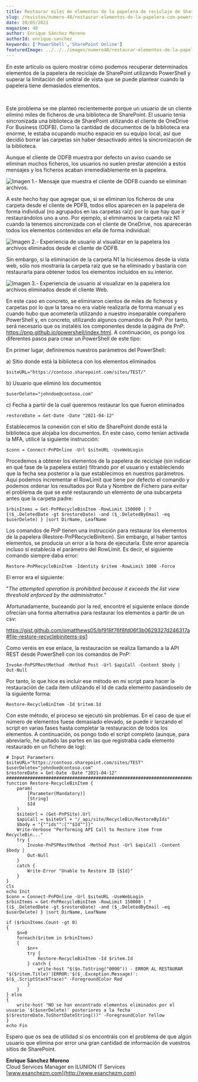 ```yaml
---
title: Restaurar miles de elementos de la papelera de reciclaje de SharePoint Online con PowerShell
slug: /revistas/numero-48/restaurar-elementos-de-la-papelera-con-powershell
date: 20/05/2021
magazine: 48
author: Enrique Sánchez Moreno
authorId: enrique-sanchez
keywords: ['PowerShell','SharePoint Online']
featuredImage: ../../../images/numero48/restaurar-elementos-de-la-papelera-con-powershell/image3.png
---
```


En este artículo os quiero mostrar cómo podemos recuperar determinados
elementos de la papelera de reciclaje de SharePoint utilizando
PowerShell y superar la limitación del umbral de vista que se puede
plantear cuando la papelera tiene demasiados elementos.

 

Este problema se me planteó recientemente porque un usuario de un
cliente eliminó miles de ficheros de una biblioteca de SharePoint. El
usuario tenía sincronizada una biblioteca de SharePoint utilizando el
cliente de OneDrive For Business (ODFB). Como la cantidad de documentos
de la biblioteca era enorme, le estaba ocupando mucho espacio en su
equipo local, así que decidió borrar las carpetas sin haber desactivado
antes la sincronización de la biblioteca.

Aunque el cliente de ODFB muestra por defecto un aviso cuando se
eliminan muchos ficheros, los usuarios no suelen prestar atención a
estos mensajes y los ficheros acaban irremediablemente en la papelera.

![Imagen 1.- Mensaje que muestra el cliente de ODFB cuando se eliminan archivos.](../../../images/numero48/restaurar-elementos-de-la-papelera-con-powershell/image1.png)


A este hecho hay que agregar que, si se eliminan los ficheros de una
carpeta desde el cliente de PDFB, todos ellos aparecen en la papelera de
forma individual (no agrupados en las carpetas raíz) por lo que hay que
ir restaurándolos uno a uno. Por ejemplo, si eliminamos la carpeta raíz
N1 cuando la tenemos sincronizada con el cliente de OneDrive, nos
aparecerán todos los elementos contenidos en ella de forma individual:

![Imagen 2.- Experiencia de usuario al visualizar en la papelera los archivos eliminados desde el cliente de ODFB.](../../../images/numero48/restaurar-elementos-de-la-papelera-con-powershell/image2.png)


Sin embargo, si la eliminación de la carpeta N1 la hiciésemos desde la
vista web, sólo nos mostraría la carpeta raíz que se ha eliminado y
bastaría con restaurarla para obtener todos los elementos incluidos en
su interior.

![Imagen 3.- Experiencia de usuario al visualizar en la papelera los archivos eliminados desde el cliente Web.](../../../images/numero48/restaurar-elementos-de-la-papelera-con-powershell/image3.png)


En este caso en concreto, se eliminaron cientos de miles de ficheros y
carpetas por lo que la tarea no era viable realizarla de forma manual y
es cuando hubo que acometerla utilizando a nuestro inseparable compañero
PowerShell y, en concreto, utilizando algunos comandos de PnP. Por
tanto, será necesario que os instaléis los componentes desde la página
de PnP: https://pnp.github.io/powershell/index.html. A continuación,
os pongo los diferentes pasos para crear un PowerShell de este tipo:

En primer lugar, definiremos nuestros parámetros del PowerShell:

a)  Sitio donde está la biblioteca con los elementos eliminados

```
$siteURL="https://contoso.sharepoint.com/sites/TEST/"
```

b)  Usuario que eliminó los documentos

```
$userDelete="johndoe@contoso.com"
```

c)  Fecha a partir de la cual queremos restaurar los que fueron eliminados

```
restoreDate = Get-Date -Date "2021-04-12"
```

Establecemos la conexión con el sitio de SharePoint donde está la
biblioteca que alojaba los documentos. En este caso, como tenían
activada la MFA, utilicé la siguiente instrucción:

```
$conn = Connect-PnPOnline -Url $siteURL -UseWebLogin
```

Procedemos a obtener los elementos de la papelera de reciclaje (sin
indicar en qué fase de la papelera están) filtrando por el usuario y
estableciendo que la fecha sea posterior a la que establecimos en
nuestros parámetros. Aquí podemos incrementar el RowLimit que tiene por
defecto el comando y podemos ordenar los resultados por Ruta y Nombre de
Fichero para evitar el problema de que se esté restaurando un elemento
de una subcarpeta antes que la carpeta padre:

```
$rbinItems = Get-PnPRecycleBinItem -RowLimit 150000 | ?
{($_.DeletedDate -gt $restoreDate) -and ($_.DeletedByEmail -eq
$userDelete) } |sort DirName, LeafName
```

Los comandos de PnP tienen una instrucción para restaurar los elementos
de la papelera (Restore-PnPRecycleBinItem). Sin embargo, al haber tantos
elementos, se producía un error a la hora de ejecutarla. Este error
aparecía incluso si establecía el parámetro del RowLimit. Es decir, el
siguiente comando siempre daba error:

```
Restore-PnPRecycleBinItem -Identity $ritem -RowLimit 1000 -Force
```

El error era el siguiente:

"*The attempted operation is prohibited because it exceeds the list view
threshold enforced by the administrator.*"

Afortunadamente, buceando por la red, encontré el siguiente enlace donde
ofrecían una forma alternativa para restaurar los elementos a partir de
un csv:

https://gist.github.com/pmatthews05/bf918f76f8fd06f3b0629327d246317a#file-restore-recyclebinitems-ps1

Como veréis en ese enlace, la restauración se realiza llamando a la API
REST desde PowerShell con los comandos de PnP:

```
Invoke-PnPSPRestMethod -Method Post -Url $apiCall -Content $body | Out-Null
```

Por tanto, lo que hice es incluir ese método en mi script para hacer la
restauración de cada ítem utilizando el Id de cada elemento pasándoselo
de la siguiente forma:

```
Restore-RecycleBinItem -Id $ritem.Id
```

Con este método, el proceso se ejecutó sin problemas. En el caso de que
el número de elementos fuese demasiado elevado, se puede ir lanzando el
script en varias fases hasta completar la restauración de todos los
elementos. A continuación, os pongo todo el script completo (aunque,
para abreviarlo, he quitado las partes en las que registraba cada
elemento restaurado en un fichero de log):

```
# Input Parameters
$siteURL="https://contoso.sharepoint.com/sites/TEST"
$userDelete="johndoe@contoso.com"
$restoreDate = Get-Date -Date "2021-04-12"
###########################################################################################################
function Restore-RecycleBinItem {
    param(
        [Parameter(Mandatory)]
        [String]
        $Id
    )
    $siteUrl = (Get-PnPSite).Url
    $apiCall = $siteUrl + "/_api/site/RecycleBin/RestoreByIds"
    $body = "{""ids"":[""$Id""]}"
    Write-Verbose "Performing API Call to Restore item from RecycleBin..."
    try {
        Invoke-PnPSPRestMethod -Method Post -Url $apiCall -Content $body |
        Out-Null
    }
    catch {
        Write-Error "Unable to Restore ID {$Id}"
    }
}
cls
echo Init
$conn = Connect-PnPOnline -Url $siteURL -UseWebLogin
$rbinItems = Get-PnPRecycleBinItem -RowLimit 150000 | ? {($_.DeletedDate -gt $restoreDate) -and ($_.DeletedByEmail -eq $userDelete) } |sort DirName, LeafName

if ($rbinItems.Count -gt 0)
{
    $n=0
    foreach($ritem in $rbinItems)
    {
        $n++
        try {
            Restore-RecycleBinItem -Id $ritem.Id
        } catch {
            write-host "$($n.ToString("0000")) - ERROR AL RESTAURAR '$($ritem.Title)'|ERROR:'$($_.Exception.Message)': $($_.ScriptStackTrace)" -ForegroundColor Red
        }
    }
} else
{
    write-host "NO se han encontrado elementos eliminados por el usuario '$($userDelete)' posteriores a la fecha $($restoreDate.ToShortDateString())" -ForegroundColor Yellow
}
echo Fin
```

Espero que os sea de utilidad si os encontráis con el problema de que
algún usuario que elimina por error una gran cantidad de información de
vuestros sitios de SharePoint.

**Enrique Sánchez Moreno** <br />
Cloud Services Manager en ILUNION IT Services <br />
[www.esanchezm.com](http://www.esanchezm.com) 
 
